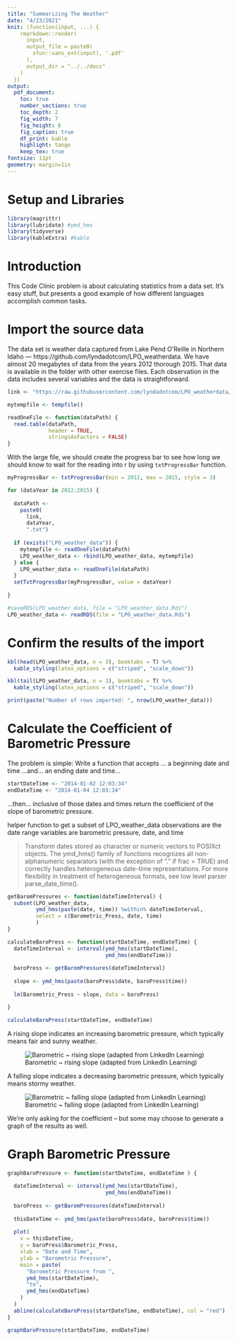 ```yaml
---
title: "Summarizing The Weather"
date: "4/23/2021"
knit: (function(input, ...) {
    rmarkdown::render(
      input,
      output_file = paste0(
        xfun::sans_ext(input), '.pdf'
      ),
      output_dir = "../../docs"
    )
  })
output: 
  pdf_document:
    toc: true
    number_sections: true
    toc_depth: 2
    fig_width: 7
    fig_height: 6
    fig_caption: true
    df_print: kable
    highlight: tango
    keep_tex: true
fontsize: 11pt
geometry: margin=1in
---
```


# Setup and Libraries

```r
library(magrittr)
library(lubridate) #ymd_hms
library(tidyverse)
library(kableExtra) #kable
```

# Introduction

This Code Clinic problem is about calculating statistics from a data set.
It's easy stuff, but presents a good example of how different languages
accomplish common tasks.


# Import the source data

The data set is weather data captured from Lake Pend O'Reille
in Northern Idaho --- https://github.com/lyndadotcom/LPO_weatherdata.
We have almost 20 megabytes of data from the years 2012 thorough 2015.
That data is available in the folder with
other exercise files. Each observation in the data includes several
variables and the data is straightforward.

```r
link <- "https://raw.githubusercontent.com/lyndadotcom/LPO_weatherdata/master/Environmental_Data_Deep_Moor_"
```

```r
mytempfile <- tempfile()

readOneFile <- function(dataPath) {
  read.table(dataPath,
             header = TRUE,
             stringsAsFactors = FALSE)
}
```

With the large file, we should create the progress bar to see how long we should know to wait for the reading into r by using `txtProgressBar` function.

```r
myProgressBar <- txtProgressBar(min = 2012, max = 2015, style = 3)
```


```r
for (dataYear in 2012:2015) {
  
  dataPath <-
    paste0(
      link,
      dataYear,
      ".txt")
  
  if (exists("LPO_weather_data")) {
    mytempfile <- readOneFile(dataPath)
    LPO_weather_data <- rbind(LPO_weather_data, mytempfile)
  } else {
    LPO_weather_data <- readOneFile(dataPath)
  }
  setTxtProgressBar(myProgressBar, value = dataYear)
  
}
```

```r
#saveRDS(LPO_weather_data, file = "LPO_weather_data.Rds")
LPO_weather_data <- readRDS(file = "LPO_weather_data.Rds")
```

# Confirm the results of the import
```r
kbl(head(LPO_weather_data, n = 3), booktabs = T) %>% 
  kable_styling(latex_options = c("striped", "scale_down"))

kbl(tail(LPO_weather_data, n = 3), booktabs = T) %>% 
  kable_styling(latex_options = c("striped", "scale_down"))

print(paste("Number of rows imported: ", nrow(LPO_weather_data)))
```

# Calculate the Coefficient of Barometric Pressure 

The problem is simple: Write a function that accepts ...
a beginning date and time
...and...
an ending date and time...

```r
startDateTime <- "2014-01-02 12:03:34"
endDateTime <- "2014-01-04 12:03:34"
```

...then...
inclusive of those dates and times return the coefficient of the
slope of barometric pressure.

helper function to get a subset of LPO_weather_data
observations are the date range
variables are barometric pressure, date, and time

> Transform dates stored as character or numeric vectors to POSIXct objects. The ymd_hms() family of functions recognizes all non-alphanumeric separators (with the exception of "." if frac = TRUE) and correctly handles heterogeneous date-time representations. For more flexibility in treatment of heterogeneous formats, see low level parser parse_date_time().

```r
getBaromPressures <- function(dateTimeInterval) {
  subset(LPO_weather_data,
         ymd_hms(paste(date, time)) %within% dateTimeInterval,
         select = c(Barometric_Press, date, time)
         )
}

calculateBaroPress <- function(startDateTime, endDateTime) {
  dateTimeInterval <- interval(ymd_hms(startDateTime),
                               ymd_hms(endDateTime))
  
  baroPress <- getBaromPressures(dateTimeInterval)
  
  slope <- ymd_hms(paste(baroPress$date, baroPress$time))
  
  lm(Barometric_Press ~ slope, data = baroPress)

}

calculateBaroPress(startDateTime, endDateTime)
```

A rising slope indicates an increasing barometric pressure,
which typically means fair and sunny weather. 

![Barometric ~ rising slope (adapted from LinkedIn Learning)](Barometric_rising slope.PNG)

A falling slope
indicates a decreasing barometric pressure, which typically means
stormy weather.

![Barometric ~ falling slope (adapted from LinkedIn Learning)](Barometric_falling slope.PNG)

We're only asking for the coefficient – but some may choose
to generate a graph of the results as well.

# Graph Barometric Pressure 

```r
graphBaroPressure <- function(startDateTime, endDateTime ) {
  
  dateTimeInterval <- interval(ymd_hms(startDateTime),
                               ymd_hms(endDateTime))
  
  baroPress <- getBaromPressures(dateTimeInterval)
  
  thisDateTime <- ymd_hms(paste(baroPress$date, baroPress$time))
  
  plot(
    x = thisDateTime,
    y = baroPress$Barometric_Press,
    xlab = "Date and Time",
    ylab = "Barometric Pressure",
    main = paste(
      "Barometric Pressure from ",
      ymd_hms(startDateTime),
      "to",
      ymd_hms(endDateTime)
    )
  )
  abline(calculateBaroPress(startDateTime, endDateTime), col = "red")
}

graphBaroPressure(startDateTime, endDateTime)
```

